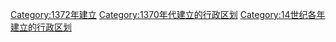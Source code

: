{{Cat topic in year| topic=建立的行政区划|year=1372}}
[[Category:1372年建立|Category:1372年建立]]
[[Category:1370年代建立的行政区划|Category:1370年代建立的行政区划]]
[[Category:14世纪各年建立的行政区划|Category:14世纪各年建立的行政区划]]